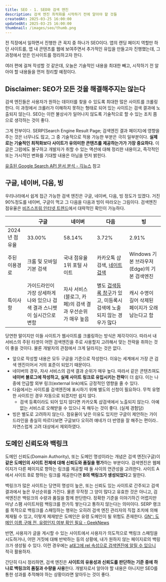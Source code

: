 ```yaml
---
title: SEO - 1. SEO와 검색 엔진
description: 검색 엔진 최적화를 시작하기 전에 알아야 할 것들
createdAt: 2025-03-25 16:00:00
updatedAt: 2025-03-25 16:00:00
thumbnail: /images/seo/thumb.png
---
```


전 직장에서 일하면서 진행한 큰 꼭지 중 하나가 SEO이다. 앱의 랜딩 페이지 역할만 하던 사이트를, 앱 내 콘텐츠를 웹에 보여주면서 추가적인 유입을 만들고자 진행했는데, 그 과정에서 얻은 인사이트를 정리하고자 한다.

여러 편에 걸쳐 작성할 것 같은데, 오늘은 기술적인 내용을 최대한 빼고, 시작하기 전 알아야 할 내용들을 먼저 정리할 예정이다.

## Disclaimer: SEO가 모든 것을 해결해주지는 않는다

검색 엔진들은 사용자가 원하는 데이터를 찾을 수 있도록 최대한 많은 사이트를 크롤링한다. 이 과정에서 크롤러가 이해하지 못하는 형태로 되어 있는 사이트는 검색 결과에 노출되지 않는다. SEO는 이런 불상사가 일어나지 않도록 기술적으로 할 수 있는 조치 쯤으로 생각하는 것이 좋다.

그게 전부이다. SERP(Search Engine Result Page; 검색엔진 결과 페이지)에 영향을 주는 것은 너무나도 많고, 그 중 기술적으로 적용 가능한 부분은 극히 일부분이다. **실제로는 기술적인 최적화보다 사이트가 유의미한 콘텐츠를 제공하는가가 가장 중요하다.** 이 글은 그럼에도 불구하고 개발자가 취할 수 있는 액션에 대해 정리한 내용이고, 즉각적인 또는 가시적인 변화를 기대할 내용은 아님을 먼저 밝힌다.

[유출된 Google Search API 문서 분석 - 긱뉴스](https://news.hada.io/topic?id=15074) 참고

## 구글, 네이버, 다음, 빙

우리나라에서 쉽게 접근 가능한 검색 엔진은 구글, 네이버, 다음, 빙 정도가 있겠다. 거진 90%정도를 네이버, 구글이 먹고 그 다음을 다음과 빙이 따라오는 그림이다. 검색엔진 점유율은 [비즈스프링 인터넷 트렌드](https://www.internettrend.co.kr/trendForward.tsp)에서 대략적인 확인이 가능하다.

|               | 구글                                                                      | 네이버                                                     | 다음                                                                                                                | 빙                                                |
| ------------- | ------------------------------------------------------------------------- | ---------------------------------------------------------- | ------------------------------------------------------------------------------------------------------------------- | ------------------------------------------------- |
| 2024년 점유율 | 33.00%                                                                    | 58.14%                                                     | 3.72%                                                                                                               | 2.91%                                             |
| 주된 이용경로 | 크롬 및 모바일 기본 검색                                                  | 국내 점유율 1위 포털 사이트                                | 카카오톡 샵검색, [네이트 검색](https://zdnet.co.kr/view/?no=20140114154117)                                         | Windows 기본 브라우저(Edge)의 기본 검색엔진       |
| 특이사항      | 가이드라인이 가장 상세하게 나와 있으나 검색 결과 스니펫이 실시간으로 변함 | 자사 서비스(블로그, 카페)의 검색 결과 우선순위가 매우 높음 | 별도 [검색등록 창구](https://register.search.daum.net/index.daum)가 있고, 미등록시 검색에 노출되지 않는 경우가 많다 | 캐시 수명이 길어 삭제된 페이지가 오래 남는다고 함 |

당연한 말이지만 이들 사이트가 웹사이트를 크롤링하는 방식은 제각각이다. 따라서 내 서비스의 주된 타겟이 어떤 검색엔진을 주로 사용할지 고려해서 맞는 전략을 취하는 것이 좋을 것이다. 물론 개발자의 관점에서 크게 달라지는 것은 없다.

- 앞으로 작성할 내용은 모두 구글을 기준으로 작성한다. 이유는 세계에서 가장 큰 검색 엔진이어서 거의 표준이 되었기 때문이다.
- 네이버의 경우, 자사 서비스의 검색 결과 순위가 매우 높다. 따라서 같은 콘텐츠여도 **네이버 블로그에 작성하고, 실제 사이트 링크로 유입시키는 전략**이 더 쉽다. 이는 나중에 언급할 외부 링크(external link)에도 긍정적인 영향을 줄 수 있다.
- 다음에서는 사이트를 검색엔진에 표시하기 위해 별도의 신청이 필요하다. 무척 유명한 사이트인 경우 자동으로 되겠지만 쉽지 않다.
  - 검색 등록이라도 되어 있지 않다면 카카오톡 샵검색에서 노출되지 않는다. 아예 없는 서비스로 오해받을 수 있으니 꼭 해두는 것이 좋다. (실제 경험담)
- 빙은 별도로 고려하지 않는다. 점유율이 낮은 이유도 있지만 구글이 제안하는 가이드라인을 충실히 따르다보면 구글보다 오히려 얘네가 더 반영을 잘 해주는 편이라.. 자연스럽게 고려 대상에서 제외하였다.

## 도메인 신뢰도와 백링크

도메인 신뢰도(Domain Authority), 또는 도메인 명성이라는 개념은 검색 엔진(구글)이 **같은 도메인의 사이트 전체에 대해 신뢰도와 품질을 평가**하는 부분이다. 검색엔진은 웹페이지가 다른 페이지로 향하는 링크를 제공할 때 둘 사이의 연관성을 고려한다. 사이트 A에서 사이트 B로 향하는 링크를 제공한다면 **B의 백링크가 생성되었다**고 말한다.

백링크가 많은 사이트는 당연히 명성이 높은, 또는 신뢰도 있는 사이트로 간주되고 검색 결과에서 높은 우선순위를 가진다. 물론 무작정 그 양이 많다고 유효한 것은 아니고, 검색엔진은 백링크의 수량과 품질을 함께 판단한다. 정확한 기준을 이야기하긴 어렵지만 마냥 스팸 사이트처럼 백링크를 한가득 쌓는다고 통하지 않는다는 의미이다. SERP 랭크를 목적으로 백링크를 스패밍하는 행위는 오히려 검색 엔진 관리자의 직접 조치에 의해 제재될 수 있고, 이렇게 제재받은 도메인은 유령 도메인이 될 위험도 존재한다. [GN⁺: 도메인 이름 구매 전, 유령인지 여부 확인 필요 - GeekNews](https://news.hada.io/topic?id=17436)

반면, 사용자가 글을 게시할 수 있는 사이트에서 사용자가 의도적으로 백링크 스패밍을 시도하거나, 어떤 거짓에 대해 반박하는 등의 상황에, 내가 원하지 않는 페이지로의 백링크가 생성될 수 있다. 이런 경우에는 [a태그에 rel 속성으로 검색엔진에 알릴 수 있으니](https://developers.google.com/search/docs/crawling-indexing/qualify-outbound-links?hl=ko) 적극 활용하자.

간단히 다시 정리하면, 검색 엔진은 **사이트의 유용성과 신뢰도를 판단하는 기준 중에 하나로 백링크의 품질과 수량을 사용**한다. 개발자로서 알아야 할 내용은 아니지만 SEO를 통한 성과를 추적해야 하는 상황이라면 알아두는 것이 좋다.
